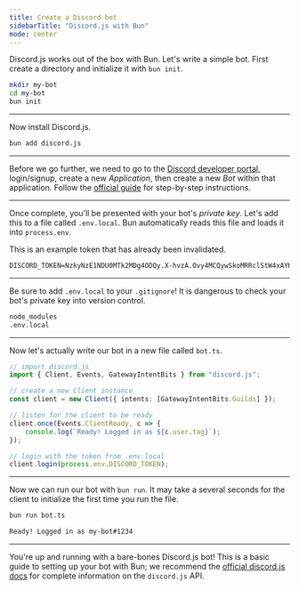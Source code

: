 ```yaml
---
title: Create a Discord bot
sidebarTitle: "Discord.js with Bun"
mode: center
---
```


Discord.js works out of the box with Bun. Let's write a simple bot. First create a directory and initialize it with `bun init`.

```sh terminal icon="terminal"
mkdir my-bot
cd my-bot
bun init
```

---

Now install Discord.js.

```sh terminal icon="terminal"
bun add discord.js
```

---

Before we go further, we need to go to the [Discord developer portal](https://discord.com/developers/applications), login/signup, create a new _Application_, then create a new _Bot_ within that application. Follow the [official guide](https://discordjs.guide/preparations/setting-up-a-bot-application.html#creating-your-bot) for step-by-step instructions.

---

Once complete, you'll be presented with your bot's _private key_. Let's add this to a file called `.env.local`. Bun automatically reads this file and loads it into `process.env`.

<Note>This is an example token that has already been invalidated.</Note>

```txt .env.local icon="settings"
DISCORD_TOKEN=NzkyNzE1NDU0MTk2MDg4ODQy.X-hvzA.Ovy4MCQywSkoMRRclStW4xAYK7I
```

---

Be sure to add `.env.local` to your `.gitignore`! It is dangerous to check your bot's private key into version control.

```txt .gitignore icon="file-code"
node_modules
.env.local
```

---

Now let's actually write our bot in a new file called `bot.ts`.

```ts bot.ts icon="/icons/typescript.svg"
// import discord.js
import { Client, Events, GatewayIntentBits } from "discord.js";

// create a new Client instance
const client = new Client({ intents: [GatewayIntentBits.Guilds] });

// listen for the client to be ready
client.once(Events.ClientReady, c => {
	console.log(`Ready! Logged in as ${c.user.tag}`);
});

// login with the token from .env.local
client.login(process.env.DISCORD_TOKEN);
```

---

Now we can run our bot with `bun run`. It may take a several seconds for the client to initialize the first time you run the file.

```sh terminal icon="terminal"
bun run bot.ts
```

```txt
Ready! Logged in as my-bot#1234
```

---

You're up and running with a bare-bones Discord.js bot! This is a basic guide to setting up your bot with Bun; we recommend the [official discord.js docs](https://discordjs.guide/) for complete information on the `discord.js` API.
